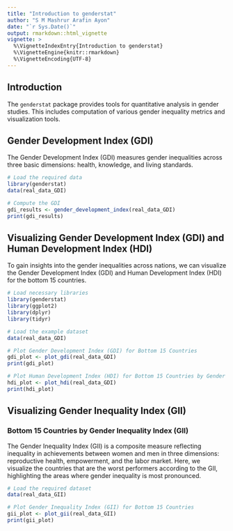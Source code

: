 ```yaml
---
title: "Introduction to genderstat"
author: "S M Mashrur Arafin Ayon"
date: "`r Sys.Date()`"
output: rmarkdown::html_vignette
vignette: >
  %\VignetteIndexEntry{Introduction to genderstat}
  %\VignetteEngine{knitr::rmarkdown}
  %\VignetteEncoding{UTF-8}
---
```



## Introduction

The `genderstat` package provides tools for quantitative analysis in gender studies. This includes computation of various gender inequality metrics and visualization tools.


## Gender Development Index (GDI)

The Gender Development Index (GDI) measures gender inequalities across three basic dimensions: health, knowledge, and living standards. 

```r
# Load the required data
library(genderstat)
data(real_data_GDI)

# Compute the GDI
gdi_results <- gender_development_index(real_data_GDI)
print(gdi_results)
```



## Visualizing Gender Development Index (GDI) and Human Development Index (HDI)

To gain insights into the gender inequalities across nations, we can visualize the Gender Development Index (GDI) and Human Development Index (HDI) for the bottom 15 countries.

```r
# Load necessary libraries
library(genderstat)
library(ggplot2)
library(dplyr)
library(tidyr)

# Load the example dataset
data(real_data_GDI)

# Plot Gender Development Index (GDI) for Bottom 15 Countries
gdi_plot <- plot_gdi(real_data_GDI)
print(gdi_plot)

# Plot Human Development Index (HDI) for Bottom 15 Countries by Gender
hdi_plot <- plot_hdi(real_data_GDI)
print(hdi_plot)
```

## Visualizing Gender Inequality Index (GII)

### Bottom 15 Countries by Gender Inequality Index (GII)

The Gender Inequality Index (GII) is a composite measure reflecting inequality in achievements between women and men in three dimensions: reproductive health, empowerment, and the labor market. Here, we visualize the countries that are the worst performers according to the GII, highlighting the areas where gender inequality is most pronounced.

```r
# Load the required dataset
data(real_data_GII)

# Plot Gender Inequality Index (GII) for Bottom 15 Countries
gii_plot <- plot_gii(real_data_GII)
print(gii_plot)
```


